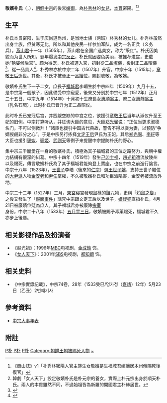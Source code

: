 {{noteTA
|1=朴
}}
'''敬嬪朴氏'''（'''{{lang|ko|경빈박씨}}'''，{{bd|{{Citation needed|1492年|time=2020-08-12T16:03:11+00:00}}||1533年|catIdx=P朴}}），[[朝鮮中宗|朝鮮中宗]]的後宮[[妃嬪|嬪御]]，為[[朴秀林|朴秀林]]的[[女兒|女兒]]，[[本貫|本貫]]密陽。<ref>《商山誌》v1「朴秀林密陽人官主簿生女敬嬪是生福城君嵋謫居本州俄賜死後復官」</ref><ref>韓劇「女人天下」設定敬嬪朴氏是朴元宗的養女，實際上朴元宗出身於順天朴氏。兩人的本貫雖然不同，不過始祖皆為新羅的開國君主朴赫居世。</ref>

== 生平 ==

朴氏本贯密阳，生于庆尚道尚州，是当地士族（两班）朴秀林的女儿。朴秀林虽然出身士族，但贫寒无比，所以和其他良民一样参加军队，成为一名正兵（义务兵）。[[燕山君|燕山君]]十一年（1505年），燕山君在全国广选美女，称为“采红”。朴氏因美貌而为世人所知，翌年爆发[[中宗反正|中宗反正]]，朴氏就因姿色美丽，被推荐进宫，史载她“艳姿倾后宫”。颇为得宠，朴氏被選入宮，初封從二品[[淑儀|淑儀]]，後封正二品昭儀<ref>{{Cite web |url=http://sillok.history.go.kr/inspection/insp_king.jsp?id=wka_10910017_001&tabid=w |title=中宗實錄21卷，9年（1514）10月17日紀錄1 |accessdate=2014-01-04 |archive-date=2014-01-04 |archive-url=https://web.archive.org/web/20140104210927/http://sillok.history.go.kr/inspection/insp_king.jsp?id=wka_10910017_001&tabid=w |dead-url=no }}</ref>、從一品貴人<ref>{{Cite web |url=http://sillok.history.go.kr/inspection/insp_king.jsp?id=wka_12003011_002&tabid=w |title=中宗實錄53卷，20年（1525）3月11日紀錄2 |accessdate=2014-01-04 |archive-date=2014-01-04 |archive-url=https://web.archive.org/web/20140104203906/http://sillok.history.go.kr/inspection/insp_king.jsp?id=wka_12003011_002&tabid=w |dead-url=no }}</ref>，朴秀林亦於中宗二年（1507年）升官。中宗十年（1515年），[[章敬王后|章敬王后]]逝世。其後，朴氏才被晉正一品[[嬪|嬪]]位，賜封號敬，為敬嬪。

敬嬪朴氏生下一子二女，庶長子[[福城君|福城君]]李嵋生於中宗四年（1509年）九月十五，是中宗第一個孩子，因此備受中宗寵愛，後來又分别於中宗七年（1512年）正月二十五日、中宗九年（1514年）十月初十生庶長女[[惠順翁主|惠順翁主]]、庶二女[[惠靜翁主|惠靜翁主]]（乳名石環），此时朴氏已晋升为正二品昭仪。{{Citation needed|而后朴氏第四度懷孕不知為何原因導致流產。|time=2020-08-09T13:33:42+00:00}}

此时朴氏已宠冠后宫，并觊觎空缺的中宫之位，欲援引[[章敬王后|章敬王后]]当年从淑仪升至王妃的旧例。中宗打算听从，并征询大臣的意见，大臣[[郑光弼|郑光弼]]说：“正位当更求淑德名门，不可以侧微升！”诸臣也援引中国古代典故，警告不得以妾为妻，以预防“争嫡觊觎非分之心”。于是中宗另行拣择[[文定王后|文定王后]]尹氏为王妃。其后[[郑光弼|郑光弼]]、[[李耔|李耔]]等大臣也援引[[褒姒|褒姒]]、[[骊姬|骊姬]]、[[武则天|武则天]]等例子来提醒中宗提防朴氏的野心。

集中宗三千寵愛在一身的敬嬪朴氏，積極為其子福城君的王位之路努力，與朝中權力結構有很深的糾葛。中宗十四年（1519年）發生[[己卯士禍|己卯士禍]]，[[趙光祖|趙光祖]]遭流放陵州以及賜死，傳言敬嬪朴氏為了其子福城君能夠登上寶座，也在中宗之前進行讒言。中宗十八年（1523年），[[世子|王世子]]李峼（後來的[[朝鮮仁宗|仁宗]]）選[[王世子嬪|王世子嬪]]，支持王世子繼位的[[大尹派|大尹派]]人物[[金安老|金安老]]和[[尹任|尹任]]掌權，不久被敬嬪朴氏和功臣派陷害，金安老被流放外地。

中宗二十二年（1527年）三月，[[東宮|東宮]]寢宮發現[[鼠|鼠]]樣的詛咒物，史稱「[[灼鼠之變|灼鼠之變]]」之後又發生了「[[假面事件|假面事件]]」詛咒中宗跟文定王后以及世子，[[嫌疑犯|嫌疑犯]]直指朴氏，4月21日被廢嬪位貶為庶人，其子福城君亦被廢除[[宗室|宗室]]身份，中宗二十八年（1533年）[[五月廿三日|五月廿三日]]，敬嬪被賜予毒藥賜死，福城君不久亦步上後塵。

== 相关影视作品及扮演者 ==
*《赵光祖》：1996年[[文化廣播公司|MBC]]电视剧，[[金成鈴|金成鈴]] 饰。
*《[[女人天下|女人天下]]》：2001年[[SBS_(韓國)|SBS]]电视剧，[[都知嫄|都知嫄]] 饰。

== 相关史料 == 
*《中宗實錄記載》，中宗74卷，28年（1533癸巳/명가정（[[嘉靖|嘉靖]]）12年）5月23日（乙丑）2번째기사

==參考資料==
*[http://www.tvb.com/tvb_drama/drama/jewel_in_the_palace/history/index.html 中宗大事年表] {{Wayback|url=http://www.tvb.com/tvb_drama/drama/jewel_in_the_palace/history/index.html |date=20071120013947 }}

== 附註 ==
{{reflist}}

[[Category:朝鮮王朝嬪|P朴]]
[[Category:朝鲜王朝女性政治人物|P朴]]
[[Category:被褫奪身份的皇室成員|P朴]]
[[Category:朝鲜王朝被赐死人物|Category:朝鲜王朝被赐死人物]]	
[[Category:朴姓|~]]